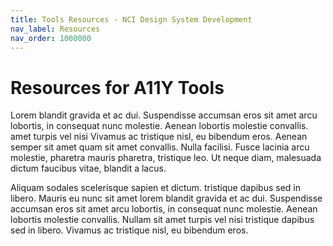 ```yaml
---
title: Tools Resources - NCI Design System Development
nav_label: Resources
nav_order: 1000000
---
```


# Resources for A11Y Tools

Lorem blandit gravida et ac dui. Suspendisse accumsan eros sit amet arcu lobortis,
in consequat nunc molestie. Aenean lobortis molestie convallis. amet turpis vel nisi
Vivamus ac tristique nisl, eu bibendum eros. Aenean semper sit amet quam sit amet
convallis. Nulla facilisi. Fusce lacinia arcu molestie, pharetra mauris pharetra,
tristique leo. Ut neque diam, malesuada dictum faucibus vitae, blandit a lacus.

Aliquam sodales scelerisque sapien et dictum. tristique dapibus sed in libero.
Mauris eu nunc sit amet lorem blandit gravida et ac dui. Suspendisse accumsan eros sit
amet arcu lobortis, in consequat nunc molestie. Aenean lobortis molestie convallis.
Nullam sit amet turpis vel nisi tristique dapibus sed in libero.
Vivamus ac tristique nisl, eu bibendum eros.
